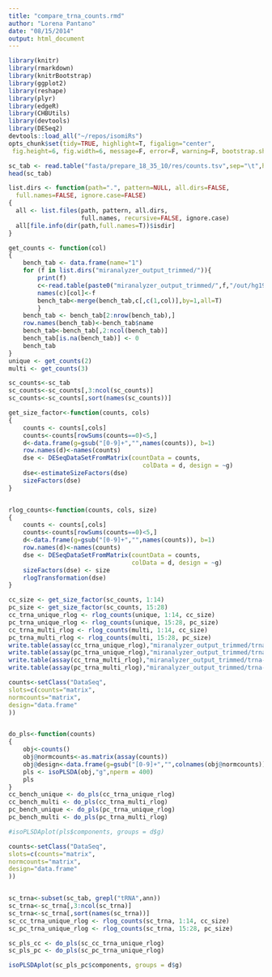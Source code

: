 ```yaml
---
title: "compare_trna_counts.rmd"
author: "Lorena Pantano"
date: "08/15/2014"
output: html_document
---
```



```r
library(knitr)
library(rmarkdown)
library(knitrBootstrap)
library(ggplot2)
library(reshape)
library(plyr)
library(edgeR)
library(CHBUtils)
library(devtools)
library(DESeq2)
devtools::load_all("~/repos/isomiRs")
opts_chunk$set(tidy=TRUE, highlight=T, figalign="center",
 fig.height=6, fig.width=6, message=F, error=F, warning=F, bootstrap.show.code=FALSE)
```


```r
sc_tab <- read.table("fasta/prepare_18_35_10/res/counts.tsv",sep="\t",header=T)
head(sc_tab)
```

```r
list.dirs <- function(path=".", pattern=NULL, all.dirs=FALSE,
  full.names=FALSE, ignore.case=FALSE)
{
  all <- list.files(path, pattern, all.dirs,
                    full.names, recursive=FALSE, ignore.case)
  all[file.info(dir(path,full.names=T))$isdir]
}

get_counts <- function(col)
{
    bench_tab <- data.frame(name="1")
    for (f in list.dirs("miranalyzer_output_trimmed/")){
        print(f)
        c<-read.table(paste0("miranalyzer_output_trimmed/",f,"/out/hg19-tRNAs_sense.grouped"),header=T,sep="\t")
        names(c)[col]<-f
        bench_tab<-merge(bench_tab,c[,c(1,col)],by=1,all=T)
        }
    bench_tab <- bench_tab[2:nrow(bench_tab),]
    row.names(bench_tab)<-bench_tab$name
    bench_tab<-bench_tab[,2:ncol(bench_tab)]
    bench_tab[is.na(bench_tab)] <- 0
    bench_tab
}
unique <- get_counts(2)
multi <- get_counts(3)

```


```r

sc_counts<-sc_tab
sc_counts<-sc_counts[,3:ncol(sc_counts)]
sc_counts<-sc_counts[,sort(names(sc_counts))]

get_size_factor<-function(counts, cols)
{
    counts <- counts[,cols]
    counts<-counts[rowSums(counts==0)<5,]
    d<-data.frame(g=gsub("[0-9]+","",names(counts)), b=1)
    row.names(d)<-names(counts)
    dse <- DESeqDataSetFromMatrix(countData = counts, 
                                     colData = d, design = ~g)
    dse<-estimateSizeFactors(dse)
    sizeFactors(dse)
}


rlog_counts<-function(counts, cols, size)
{
    counts <- counts[,cols]
    counts<-counts[rowSums(counts==0)<5,]
    d<-data.frame(g=gsub("[0-9]+","",names(counts)), b=1)
    row.names(d)<-names(counts)
    dse <- DESeqDataSetFromMatrix(countData = counts, 
                                  colData = d, design = ~g)
    sizeFactors(dse) <- size
    rlogTransformation(dse)
}

cc_size <- get_size_factor(sc_counts, 1:14)
pc_size <- get_size_factor(sc_counts, 15:28)
cc_trna_unique_rlog <- rlog_counts(unique, 1:14, cc_size)
pc_trna_unique_rlog <- rlog_counts(unique, 15:28, pc_size)
cc_trna_multi_rlog <- rlog_counts(multi, 1:14, cc_size)
pc_trna_multi_rlog <- rlog_counts(multi, 15:28, pc_size)
write.table(assay(cc_trna_unique_rlog),"miranalyzer_output_trimmed/trna-counts-uniq-cc.tsv",sep="\t")
write.table(assay(pc_trna_unique_rlog),"miranalyzer_output_trimmed/trna-counts-uniq-pc.tsv",sep="\t")
write.table(assay(cc_trna_multi_rlog),"miranalyzer_output_trimmed/trna-counts-multi-cc.tsv",sep="\t")
write.table(assay(pc_trna_multi_rlog),"miranalyzer_output_trimmed/trna-counts-multi-pc.tsv",sep="\t")

```



```r
counts<-setClass("DataSeq",
slots=c(counts="matrix",
normcounts="matrix",
design="data.frame"
))


do_pls<-function(counts)
{
    obj<-counts()
    obj@normcounts<-as.matrix(assay(counts))
    obj@design<-data.frame(g=gsub("[0-9]+","",colnames(obj@normcounts)), b=1)
    pls <- isoPLSDA(obj,"g",nperm = 400)    
    pls
}
cc_bench_unique <- do_pls(cc_trna_unique_rlog)
cc_bench_multi <- do_pls(cc_trna_multi_rlog)
pc_bench_unique <- do_pls(pc_trna_unique_rlog)
pc_bench_multi <- do_pls(pc_trna_multi_rlog)

#isoPLSDAplot(pls$components, groups = d$g)


```


```r
counts<-setClass("DataSeq",
slots=c(counts="matrix",
normcounts="matrix",
design="data.frame"
))


sc_trna<-subset(sc_tab, grepl("tRNA",ann))
sc_trna<-sc_trna[,3:ncol(sc_trna)]
sc_trna<-sc_trna[,sort(names(sc_trna))]
sc_cc_trna_unique_rlog <- rlog_counts(sc_trna, 1:14, cc_size)
sc_pc_trna_unique_rlog <- rlog_counts(sc_trna, 15:28, pc_size)

sc_pls_cc <- do_pls(sc_cc_trna_unique_rlog)
sc_pls_pc <- do_pls(sc_pc_trna_unique_rlog)

isoPLSDAplot(sc_pls_pc$components, groups = d$g)
```